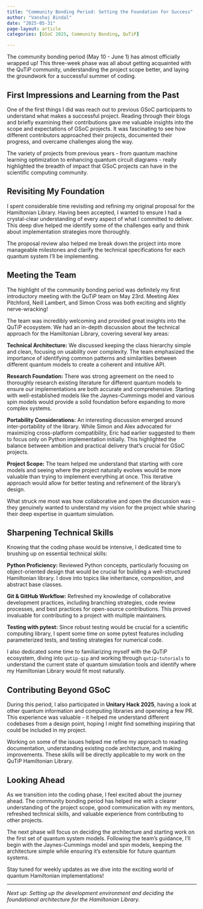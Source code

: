 ```yaml
---
title: "Community Bonding Period: Setting the Foundation for Success"
author: "Vanshaj Bindal"
date: "2025-05-31"
page-layout: article
categories: [GSoC 2025, Community Bonding, QuTiP]

---
```


The community bonding period (May 10 - June 1) has almost officially wrapped up! This three-week phase was all about getting acquainted with the QuTiP community, understanding the project scope better, and laying the groundwork for a successful summer of coding.

## First Impressions and Learning from the Past

One of the first things I did was reach out to previous GSoC participants to understand what makes a successful project. Reading through their blogs and briefly examining their contributions gave me valuable insights into the scope and expectations of GSoC projects. It was fascinating to see how different contributors approached their projects, documented their progress, and overcame challenges along the way.

The variety of projects from previous years - from quantum machine learning optimization to enhancing quantum circuit diagrams - really highlighted the breadth of impact that GSoC projects can have in the scientific computing community.

## Revisiting My Foundation

I spent considerable time revisiting and refining my original proposal for the Hamiltonian Library. Having been accepted, I wanted to ensure I had a crystal-clear understanding of every aspect of what I committed to deliver. This deep dive helped me identify some of the challenges early and think about implementation strategies more thoroughly.

The proposal review also helped me break down the project into more manageable milestones and clarify the technical specifications for each quantum system I'll be implementing.

## Meeting the Team

The highlight of the community bonding period was definitely my first introductory meeting with the QuTiP team on May 23rd. Meeting Alex Pitchford, Neill Lambert, and Simon Cross was both exciting and slightly nerve-wracking! 

The team was incredibly welcoming and provided great insights into the QuTiP ecosystem. We had an in-depth discussion about the technical approach for the Hamiltonian Library, covering several key areas:

**Technical Architecture:** We discussed keeping the class hierarchy simple and clean, focusing on usability over complexity. The team emphasized the importance of identifying common patterns and similarities between different quantum models to create a coherent and intuitive API.

**Research Foundation:** There was strong agreement on the need to thoroughly research existing literature for different quantum models to ensure our implementations are both accurate and comprehensive. Starting with well-established models like the Jaynes-Cummings model and various spin models would provide a solid foundation before expanding to more complex systems.

**Portability Considerations:** An interesting discussion emerged around inter-portability of the library. While Simon and Alex advocated for maximizing cross-platform compatibility, Eric had earlier suggested to them to focus only on Python implementation initially. This highlighted the balance between ambition and practical delivery that's crucial for GSoC projects.

**Project Scope:** The team helped me understand that starting with core models and seeing where the project naturally evolves would be more valuable than trying to implement everything at once. This iterative approach would allow for better testing and refinement of the library's design.

What struck me most was how collaborative and open the discussion was - they genuinely wanted to understand my vision for the project while sharing their deep expertise in quantum simulation. 

## Sharpening Technical Skills

Knowing that the coding phase would be intensive, I dedicated time to brushing up on essential technical skills:

**Python Proficiency:** Reviewed Python concepts, particularly focusing on object-oriented design that would be crucial for building a well-structured Hamiltonian library. I dove into topics like inheritance, composition, and abstract base classes.

**Git & GitHub Workflow:** Refreshed my knowledge of collaborative development practices, including branching strategies, code review processes, and best practices for open-source contributions. This proved invaluable for contributing to a project with multiple maintainers.

**Testing with pytest:** Since robust testing would be crucial for a scientific computing library, I spent some time on some pytest features including parameterized tests, and testing strategies for numerical code.

I also dedicated some time to familiarizing myself with the QuTiP ecosystem, diving into `qutip-qip` and working through `qutip-tutorials` to understand the current state of quantum simulation tools and identify where my Hamiltonian Library would fit most naturally.

## Contributing Beyond GSoC

During this period, I also participated in **Unitary Hack 2025**, having a look at other quantum information and computing libraries and openeing a few PR. This experience was valuable - it helped me understand different codebases from a design point, hoping I might find something inspiring that could be included in my project.

Working on some of the issues helped me refine my approach to reading documentation, understanding existing code architecture, and making improvements. These skills will be directly applicable to my work on the QuTiP Hamiltonian Library.

## Looking Ahead

As we transition into the coding phase, I feel excited about the journey ahead. The community bonding period has helped me with a clearer understanding of the project scope, good communication with my mentors, refreshed technical skills, and valuable experience from contributing to other projects.

The next phase will focus on deciding the architecture and starting work on the first set of quantum system models. Following the team's guidance, I'll begin with the Jaynes-Cummings model and spin models, keeping the architecture simple while ensuring it's extensible for future quantum systems.

Stay tuned for weekly updates as we dive into the exciting world of quantum Hamiltonian implementations!

---

*Next up: Setting up the development environment and deciding the foundational architecture for the Hamiltonian Library.*